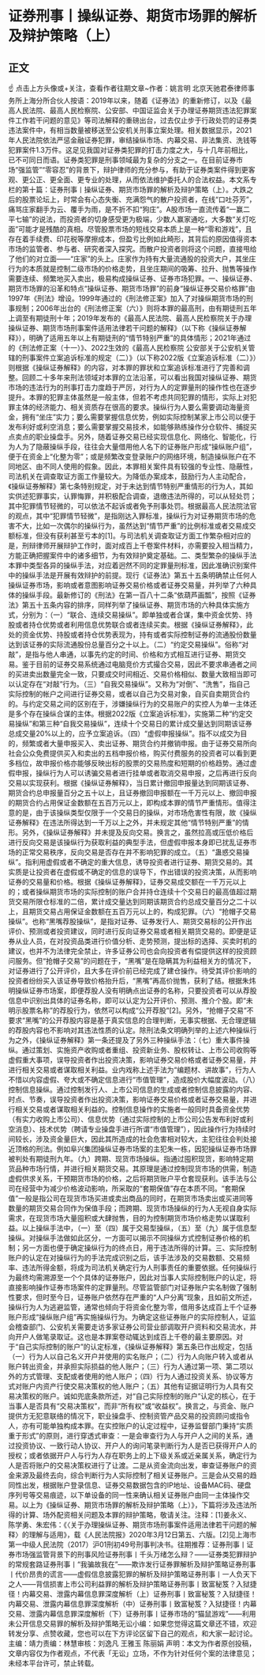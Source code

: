 # 证券刑事丨操纵证券、期货市场罪的解析及辩护策略（上）
## 正文
☝ 点击上方头像或+关注，查看作者往期文章~作者：姚言明 北京天驰君泰律师事务所上海分所合伙人按语：2019年以来，随着《证券法》的重新修订，以及《最高人民法院、最高人民检察院、公安部、中国证监会关于办理证券期货违法犯罪案件工作若干问题的意见》等司法解释的重磅出台，过去仅止步于行政处罚的证券类违法案件中，有相当数量被移送至公安机关刑事立案处理。相关数据显示，2021年人民法院依法严惩金融证券犯罪，审结操纵市场、内幕交易、非法集资、洗钱等犯罪案件1.3万件。这足见我国对证券类犯罪的打击力度之大，与十几年前相比，已不可同日而语。证券类犯罪是刑事领域最为复杂的分支之一。在目前证券市场“强监管”“零容忍”的背景下，辩护律师的充分参与，有助于证券类案件得到更客观、更公正、更全面、更专业的处理，从而依法维护委托人的合法权益。本文系专栏的第十篇：证券刑事丨操纵证券、期货市场罪的解析及辩护策略（上）。大跌之后的股票论坛上，时常会有心态失衡、充满怨气的散户投资者，在线“口吐芬芳”，痛骂庄家翻手为云、覆手为雨，是不折不扣“狗庄”。A股市场一直流传着“一赢二平七输”的说法，而投资者的切身感受更为极端，少数人赢家通吃，大多数“关灯吃面”可能才是残酷的真相。尽管股票市场的短线交易本质上是一种“零和游戏”，且存在着手续费、印花税等摩擦成本，但盈亏比例如此畸形，其背后的原因值得资本市场的监管者、参与者、研究者深入探究。而散户投资者则将这个问题，直接甩给了他们的对立面——“庄家”的头上。庄家作为持有大量流通股的投资大户，其坐庄行为的本质就是控制二级市场的价格走势，且坐庄期间的吸筹、拉升、抛售等操作需要连续、频繁地买入卖出，极易构成操纵证券、证券市场犯罪。一、操纵证券、期货市场罪的沿革和特点“操纵证券、期货市场罪”的前身“操纵证券交易价格罪”由1997年《刑法》增设。1999年通过的《刑法修正案》加入了对操纵期货市场的刑事规制；2006年出台的《刑法修正案（六）》则将本罪的最高刑，由有期徒刑五年上调至有期徒刑十年；2019年发布的《最高人民法院、最高人民检察院关于办理操纵证券、期货市场刑事案件适用法律若干问题的解释》（以下称《操纵证券解释》），明确了适用五年以上有期徒刑的“情节特别严重”的具体情形；2021年通过的《刑法修正案（十一）》、2022生效的《最高人民检察院 公安部关于公安机关管辖的刑事案件立案追诉标准的规定（二）》（以下称2022版《立案追诉标准（二）》）则根据《操纵证券解释》的内容，对本罪的罪状和立案追诉标准进行了完善和调整。回顾二十多年来刑法领域对本罪的立法沿革，可以看出我国对操纵证券、期货市场的违法行为的刑事打击力度趋于严厉，对行为人的定罪量刑的操作性也在逐步提升。本罪的犯罪主体虽然是一般主体，但若不考虑共同犯罪的情形，实际上对犯罪主体的经济能力、相关资质存在很高的要求。操纵行为人要么需要调动海量资金，拥有“坐庄”实力；要么需要掌握信息优势，例如实际控制某家上市公司以便于发布利好或利空消息；要么需要掌握交易技术，如能够熟练操作分仓软件、捕捉买点卖点的职业操盘手。另外，随着证券交易已经实现信息化、网络化、智能化，行为人为了隐蔽操纵手段，往往会大量借用他人名下的证券账户形成“操纵账户组”，便于在资金上“化整为零”；或是频繁改变登录账户的网络环境，制造操纵账户在不同地区、由不同人使用的假象。因此，本罪相关案件具有较强的专业性、隐蔽性，司法机关在调查取证方面工作量较大。为降低办案成本，鼓励行为人主动配合，《操纵证券解释》第七条特别规定，对于未达到情节特别严重情形的行为人，其如实供述犯罪事实，认罪悔罪，并积极配合调查，退缴违法所得的，可以从轻处罚；其中犯罪情节轻微的，可以依法不起诉或者免予刑事处罚。根据最高人民法院法官的观点，其中“犯罪情节轻微”，是指刚达入罪标准，操纵行为对证券期货市场的危害不大，比如一次偶尔的操纵行为，虽然达到“情节严重”的比例标准或者交易成交额标准，但没有获利甚至亏本的[1]。与司法机关调查取证方面工作繁杂相对应的是，刑辩律师开展辩护工作时，面对成百上千卷案件材料，亦需要投入相当精力，方能正确把握案件中的诸多细节，为有效辩护奠定基础。二、类型繁杂的操纵手法本罪中类型各异的操纵手法，对应着迥然不同的定罪量刑标准，因此准确识别案件中的操纵手法是开展有效辩护的前提。现行《证券法》第五十五条明确禁止任何人操纵证券市场，影响或者意图影响证券交易价格或者证券交易量，并列举了六种具体的操纵手段。最新修订的《刑法》在第一百八十二条“依葫芦画瓢”，按照《证券法》第五十五条内容的排序，同样列举了操纵证券、期货市场的六种具体实施方式，分别为：（一）“联合、连续交易操纵”。即单独或者合谋，集中资金优势、持股或者持仓优势或者利用信息优势联合或者连续买卖。根据《操纵证券解释》，此处的资金优势、持股或者持仓优势表现为，持有或者实际控制证券的流通股份数量达到该证券的实际流通股份总量百分之十以上。（二）“约定交易操纵”。俗称“对敲”，是指与他人串通，以事先约定的时间、价格和方式相互进行证券、期货交易。鉴于目前的证券交易系统通过电脑竞价方式撮合交易，因此不要求串通者之间的买进卖出数量完全一致，只要成交时间相近、交易价格相似、数量大致相当即可以认定存在“对敲”行为。（三）“自我交易操纵”。又称为“对倒”、“洗售”，指自己实际控制的帐户之间进行证券交易，或者以自己为交易对象，自买自卖期货合约的。与约定交易之间的区别在于，涉嫌操纵行为的交易账户的实控人为单一主体还是多个存在操纵合谋的主体。根据2022版《立案追诉标准》，实施第二种“约定交易操纵”和第三种“自我交易操纵”，连续十个交易日的累计成交量达到同期该证券总成交量20%以上的，应予立案追诉。（四）“虚假申报操纵”。指不以成交为目的，频繁或者大量申报买入、卖出证券、期货合约并撤销申报。由于证券交易所向社会公众免费提供买入和卖出的五档申报价格，购买付费服务的投资者可以看到更多档位，故申报价格亦能够反映出标的股票的交易热度和短期的价格趋势。通过虚假申报，操纵行为人可以诱骗交易者进行挂单或者取消交易申报，之后再进行反向交易以实现获利。根据《操纵证券解释》，当日累计撤回申报量达到同期该证券、期货合约总申报量百分之五十以上，且证券撤回申报额在一千万元以上、撤回申报的期货合约占用保证金数额在五百万元以上，即构成本罪的情节严重情形。值得注意的是，由于该操纵类型仅限于一个交易日的操纵，对市场危害性有限，故《操纵证券解释》在违法所得达到一千万以上之外，并未规定其他“情节特别严重”的情形。另外，《操纵证券解释》并未提及反向交易。换言之，虽然拉高或压低价格后进行反向交易是该操纵行为获取利益的典型手法，但虚假申报本身即已扰乱证券市场的正常交易秩序，反向交易是否存在并不影响犯罪的成立。（五）“蛊惑交易操纵”。指利用虚假或者不确定的重大信息，诱导投资者进行证券、期货交易的。其实质是让投资者在虚假或不确定的信息的误导下，作出错误的投资决策，从而影响证券的交易量和价格。根据《操纵证券解释》，证券交易成交额在一千万元以上的；或者操纵期货市场的实际控制的账户合并持仓连续十个交易日的最高值超过期货交易所限仓标准的二倍，累计成交量达到同期该期货合约总成交量百分之二十以上，且期货交易占用保证金数额在五百万元以上的，构成犯罪。（六）“抢帽子交易操纵”。也称“黑嘴荐股操纵”，是指对证券、证券发行人、期货交易标的公开作出评价、预测或者投资建议，同时进行反向证券交易或者相关期货交易的。即便是证券从业人员，在对投资品类进行价值分析、走势预测，提出标的选择、买卖时机的建议，也并不为法律完全禁止，许多证券公司也会向投资者有偿提供这样的投资顾问服务。但“抢帽子交易”的问题在于，“黑嘴”是在隐瞒其为利益相关方的情况下，对证券进行了公开评价，且大多在评价前已经完成了建仓操作。待受其评价影响的投资者纷纷买入该证券导致价格抬升后，“黑嘴”再高价抛售，获利了结。根据朱炜明操纵证券市场案，即便荐股人没有明确点出证券的名称，只要投资者可以从荐股信息中识别出具体的证券名称，即可以认定为公开评价、预测、推介个股。即“未明示股票名称”的荐股行为，依然可以构成“公开荐股”[2]。另外，“抢帽子交易”不要求“黑嘴”的公开荐股内容是基于真实信息的合理判断，无事实根据、无合理逻辑的荐股内容也不影响对其违法性质的认定。除刑法条文明确列举的上述六种操纵行为之外，《操纵证券解释》第一条还提及了另外三种操纵手法：（七）重大事件操纵。通过策划、实施资产收购或者重组、投资新业务、股权转让、上市公司收购等虚假重大事项，误导投资者作出投资决策，影响证券交易价格或者证券交易量，并进行相关交易或者谋取相关利益。业内戏称上述手法为“编题材、讲故事”，行为人不惜以内容虚假、夸大或不确定信息进行“市值管理”，造成股价大幅度波动。（八）控制信息操纵。通过控制发行人、上市公司信息的生成或者控制信息披露的内容、时点、节奏，误导投资者作出投资决策，影响证券交易价格或者证券交易量，并进行相关交易或者谋取相关利益的。控制信息操作的实施者一般同时具备资金优势（有实力收购上市公司）、信息优势（通过实际控制的上市公司公告发布利好或利空消息）、技术优势（聘请专业操盘手进行所谓“市值管理”），因此操作行为持续时间较长，涉及资金量巨大，因此其所造成的社会危害相对较大，主犯往往会判处接近顶格的刑法。例如阜兴集团操纵证券市场案的主犯朱一栋，因犯操纵证券市场罪被判处有期徒刑九年。（九）跨期、现货市场操纵。指通过囤积现货，影响特定期货品种市场行情，并进行相关期货交易。其原理是通过控制现货市场的供需，制造虚假供求关系，干预期货市场的价格，之后将期货账户平仓套现获利。该手法与公司在经营中为减少价格波动影响，所采取的“套期保值”存在本质不同。“套期保值”一般是指公司在现货市场买进或卖出商品的同时，在期货市场卖出或买进同等数量的期货交易合同作为保值手段；而跨期、现货市场操纵的行为人无视自身实际需求，在现货市场大量囤积或大肆抛售，目的为控制期货市场价格走势以谋取利益。以上操纵手法中，（一）至（四）属于交易型操纵，（五）至（九）属于信息型操纵。对操纵手法做如此区分，一方面可以揭示不同操纵方式控制证券价格的机制；另一方面也便于确定操纵行为的终点日，用于违法所得的计算。三、实际控制账户的认定在对操纵行为的手法完成识别之后，该手法涉及的交易数额、交易频率、违法所得金额，将成为司法机关确定行为人刑事责任的重要依据。任何操纵行为最终均需溯源至一个个具体的证券账户，因此对当事人实际控制账户的认定，将直接影响操作证券市场案件的定罪量刑。尽管监管部门对证券账户实名制做了强制性要求，但时至今日，证券账户依然存在严重的“人户分离”现象，且如前文所述，操纵行为人为逃避监管，通常也倾向于将资金化整为零，借用多达成百上千个证券账户形成“操纵账户组”再实施操纵行为。为确定这些证券账户的实际控制人，证监会稽查部门、公安机关需要走访多家证券公司营业部调取开户资料和交易流水，并向开户人做笔录取证。这也是本罪案卷动辄达到成百上千卷的最主要原因。对于“自己实际控制的账户”的认定标准，《操纵证券解释》第五条已作出规定，包括（一）行为人以自己名义开户并使用的实名账户；（二）行为人向账户转入或者从账户转出资金，并承担实际损益的他人账户；（三）行为人通过第一项、第二项以外的方式管理、支配或者使用的他人账户；（四）行为人通过投资关系、协议等方式对账户内资产行使交易决策权的他人账户；（五）其他有证据证明行为人具有交易决策权的账户。诚如兜底条款所述，对“自己实际控制的账户”认定的核心，在于当事人是否具有“交易决策权”，而非“所有权”或“收益权”。换言之，与资金、账户提供方无犯意联络的情况下，职业操盘手、控制资管产品交易的投资顾问或指令人，亦有可能单独构成本罪。在实控账户的认定过程中，证券监督部门秉持“实质重于形式”的原则，进行穿透式审查：一是会审查行为人与开户人之间的关系，通过投资协议、一致行动人协议、开户人的询问笔录判断行为人是否已获得开户人的授权；或者依据开户人与行为人存在职务上的上下级关系或近亲属关系，确定行为人是否将账户的交易决策权进行了让渡。二是从资金流向出发，审查证券账户的资金来源及最终去向，综合判断行为人实际控制了相关证券账户。三是会从交易的趋同性出发，根据账户登录信息、证券交易数据包含的IP地址、设备MAC码、硬盘序列号等交易痕迹，以下单设备的同一性来确认相关证券账户由同一主体操作交易。以上为《操纵证券、期货市场罪的解析及辩护策略（上）》，下篇将涉及违法所得的计算、场外配资相关问题及本罪的辩护策略，敬请关注。注释：[1]姜永义、陈学勇、朱宏伟：《〈关于办理操纵证券、期货市场刑事案件适用法律若干问题的解释〉的理解与适用》，载《人民法院报》2020年3月12日第五、六版。[2]见上海市第一中级人民法院（2017）沪01刑初49号刑事判决书。往期推荐：证券刑事丨证券市场强监管背景下的刑事风险证券刑事丨千头万绪怎么辩？——证券类犯罪辩护的常规套路​证券刑事丨“我骗故我在”——欺诈发行证券罪解析及辩护策略证券刑事丨代价昂贵的谎言——虚假信息披露犯罪的解析及辩护策略证券刑事丨一人负天下之人——背信损害上市公司利益罪的解析及辩护策略证券刑事丨致富秘笈？入狱捷径！内幕交易、泄露内幕信息罪深度解析（上）证券刑事丨致富秘笈？入狱捷径！内幕交易、泄露内幕信息罪深度解析（中）证券刑事丨致富秘笈？入狱捷径！内幕交易、泄露内幕信息罪深度解析（下）证券刑事丨证券市场的“猫鼠游戏”——利用未公开信息交易罪的解析及辩护策略无讼小编：如果您觉得这篇文章还不错，欢迎转发分享、点赞收藏，您也可以在下方评论区留下自己的观点，和大家一起讨论。主编：靖力责编：林慧审核：刘逸凡 王雅玉 陈丽娟 声明：本文为作者原创投稿，文章内容仅为作者观点，不代表「无讼」立场，不作为针对任何个案的法律意见；未经本平台许可，禁止转载。